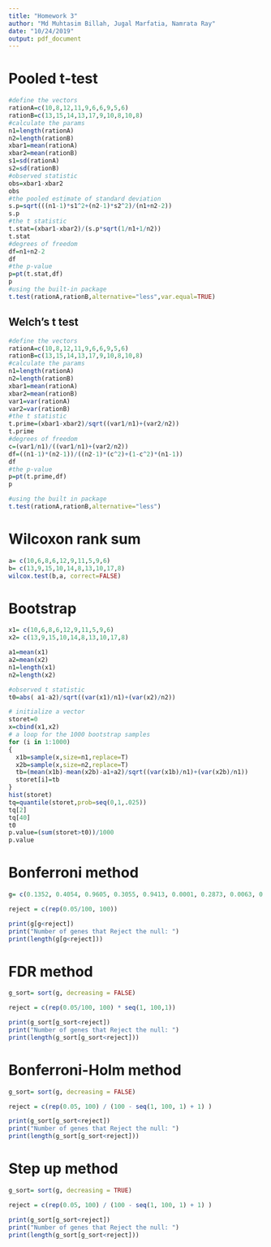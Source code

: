 ```yaml
---
title: "Homework 3"
author: "Md Muhtasim Billah, Jugal Marfatia, Namrata Ray"
date: "10/24/2019"
output: pdf_document
---
```

\section{Question 1}
# Pooled t-test
```r
#define the vectors
rationA=c(10,8,12,11,9,6,6,9,5,6)
rationB=c(13,15,14,13,17,9,10,8,10,8)
#calculate the params
n1=length(rationA)
n2=length(rationB)
xbar1=mean(rationA)
xbar2=mean(rationB)
s1=sd(rationA)
s2=sd(rationB)
#observed statistic
obs=xbar1-xbar2
obs
#the pooled estimate of standard deviation
s.p=sqrt(((n1-1)*s1^2+(n2-1)*s2^2)/(n1+n2-2))
s.p
#the t statistic
t.stat=(xbar1-xbar2)/(s.p*sqrt(1/n1+1/n2))
t.stat
#degrees of freedom
df=n1+n2-2
df
#the p-value
p=pt(t.stat,df)
p
#using the built-in package
t.test(rationA,rationB,alternative="less",var.equal=TRUE)
```

## Welch's t test
```r
#define the vectors
rationA=c(10,8,12,11,9,6,6,9,5,6)
rationB=c(13,15,14,13,17,9,10,8,10,8)
#calculate the params
n1=length(rationA)
n2=length(rationB)
xbar1=mean(rationA)
xbar2=mean(rationB)
var1=var(rationA)
var2=var(rationB)
#the t statistic
t.prime=(xbar1-xbar2)/sqrt((var1/n1)+(var2/n2))
t.prime
#degrees of freedom
c=(var1/n1)/((var1/n1)+(var2/n2))
df=((n1-1)*(n2-1))/((n2-1)*(c^2)+(1-c^2)*(n1-1))
df
#the p-value
p=pt(t.prime,df)
p

#using the built in package
t.test(rationA,rationB,alternative="less")
```
# Wilcoxon rank sum
```r
a= c(10,6,8,6,12,9,11,5,9,6)
b= c(13,9,15,10,14,8,13,10,17,8)
wilcox.test(b,a, correct=FALSE)
```
# Bootstrap
```r

x1= c(10,6,8,6,12,9,11,5,9,6)
x2= c(13,9,15,10,14,8,13,10,17,8)

a1=mean(x1)
a2=mean(x2)
n1=length(x1)
n2=length(x2)

#observed t statistic
t0=abs( a1-a2)/sqrt((var(x1)/n1)+(var(x2)/n2))

# initialize a vector
storet=0
x=cbind(x1,x2)
# a loop for the 1000 bootstrap samples
for (i in 1:1000)
{
  x1b=sample(x,size=n1,replace=T)
  x2b=sample(x,size=n2,replace=T)
  tb=(mean(x1b)-mean(x2b)-a1+a2)/sqrt((var(x1b)/n1)+(var(x2b)/n1))
  storet[i]=tb
}
hist(storet)
tq=quantile(storet,prob=seq(0,1,.025))
tq[2]
tq[40]
t0
p.value=(sum(storet>t0))/1000
p.value
```
\section{Question 2}
# Bonferroni method
```r
g= c(0.1352, 0.4054, 0.9605, 0.3055, 0.9413, 0.0001, 0.2873, 0.0063, 0.0015, 0.4540, 0.2662, 0.9216, 0.0085, 0.4854, 0.1328, 0.6122, 0.7550, 0.0850, 0.0005, 0.9365, 0.0010, 0.9199, 0.1957, 0.0003, 0.7026, 0.6983, 0.1643, 0.0045, 0.4640, 0.0007, 0.0159, 0.9722, 0.0305, 0.0117, 0.4884, 0.1047, 0.9351, 0.4492, 0.0005, 0.2230, 0.2680, 0.4378, 0.7118, 0.0090, 0.2719, 0.0049, 0.9583, 0.6275, 0.3892, 0.9458, 0.6927, 0.7129, 0.5807, 0.5474, 0.0004, 0.2277, 0.4881, 0.7835, 0.0009, 0.1750, 0.9480, 0.0799, 0.0432, 0.7160, 0.3428, 0.7579, 0.3393, 0.6708, 0.0007, 0.0002, 0.7694,0.7038,0.5689,0.0154,0.0332,0.7097,0.2861,0.0046,0.1357,0.7214,0.7761,0.7419,0.0277,0.4675,0.0219,0.3974,0.9451,0.7148,0.9055,0.0003,0.7223,0.7438,0.3308,0.0059,0.1340,0.4247,0.2700,0.5124, 0.6322, 0.0160)

reject = c(rep(0.05/100, 100))

print(g[g<reject])
print("Number of genes that Reject the null: ")
print(length(g[g<reject]))
```
# FDR method
```r
g_sort= sort(g, decreasing = FALSE)

reject = c(rep(0.05/100, 100) * seq(1, 100,1))

print(g_sort[g_sort<reject])
print("Number of genes that Reject the null: ")
print(length(g_sort[g_sort<reject]))
```
# Bonferroni-Holm method
```r
g_sort= sort(g, decreasing = FALSE)

reject = c(rep(0.05, 100) / (100 - seq(1, 100, 1) + 1) )

print(g_sort[g_sort<reject])
print("Number of genes that Reject the null: ")
print(length(g_sort[g_sort<reject]))
```

# Step up method
```r
g_sort= sort(g, decreasing = TRUE)

reject = c(rep(0.05, 100) / (100 - seq(1, 100, 1) + 1) )

print(g_sort[g_sort<reject])
print("Number of genes that Reject the null: ")
print(length(g_sort[g_sort<reject]))
```